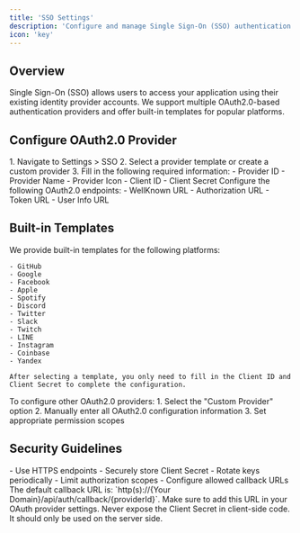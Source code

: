 ```yaml
---
title: 'SSO Settings'
description: 'Configure and manage Single Sign-On (SSO) authentication'
icon: 'key'
---
```


## Overview

Single Sign-On (SSO) allows users to access your application using their existing identity provider accounts. We support multiple OAuth2.0-based authentication providers and offer built-in templates for popular platforms.

## Configure OAuth2.0 Provider

<AccordionGroup>
  <Accordion icon="gear" title="Basic Settings" defaultOpen>
    1. Navigate to Settings > SSO
    2. Select a provider template or create a custom provider
    3. Fill in the following required information:
       - Provider ID
       - Provider Name
       - Provider Icon
       - Client ID
       - Client Secret
  </Accordion>

  <Accordion icon="link" title="URL Configuration">
    Configure the following OAuth2.0 endpoints:
    - WellKnown URL
    - Authorization URL
    - Token URL
    - User Info URL
  </Accordion>
</AccordionGroup>

## Built-in Templates

<AccordionGroup>
  <Accordion icon="github" title="Supported Platforms">
    We provide built-in templates for the following platforms:

    - GitHub
    - Google
    - Facebook
    - Apple
    - Spotify
    - Discord
    - Twitter
    - Slack
    - Twitch
    - LINE
    - Instagram
    - Coinbase
    - Yandex
    
    After selecting a template, you only need to fill in the Client ID and Client Secret to complete the configuration.
  </Accordion>

  <Accordion icon="code" title="Custom Provider">
    To configure other OAuth2.0 providers:
    1. Select the "Custom Provider" option
    2. Manually enter all OAuth2.0 configuration information
    3. Set appropriate permission scopes
  </Accordion>
</AccordionGroup>

## Security Guidelines

<AccordionGroup>
  <Accordion icon="shield" title="Best Practices">
    - Use HTTPS endpoints
    - Securely store Client Secret
    - Rotate keys periodically
    - Limit authorization scopes
    - Configure allowed callback URLs
  </Accordion>
</AccordionGroup>

<Note>
The default callback URL is: `http(s)://{Your Domain}/api/auth/callback/{providerId}`. Make sure to add this URL in your OAuth provider settings.
</Note>

<Warning>
Never expose the Client Secret in client-side code. It should only be used on the server side.
</Warning>
